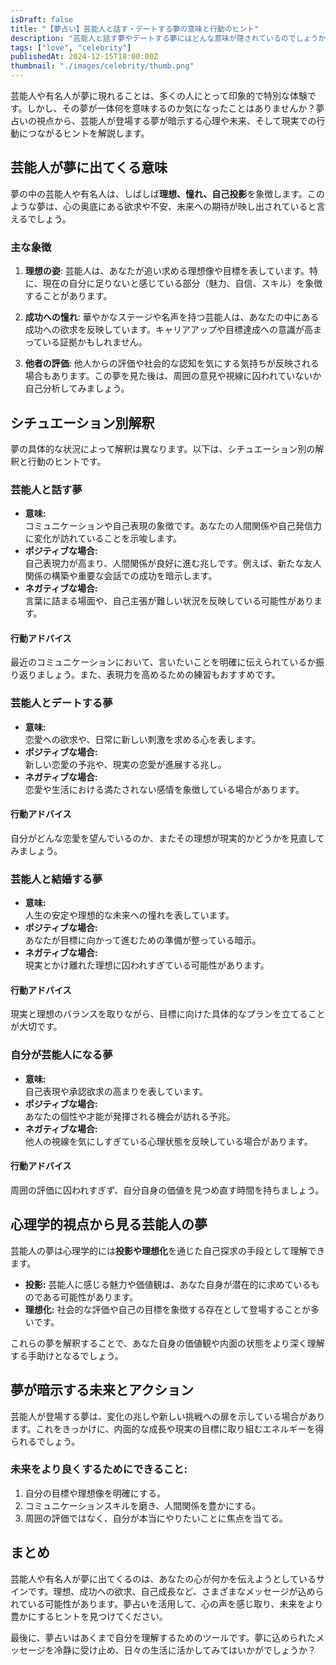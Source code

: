 ```yaml
---
isDraft: false
title: "【夢占い】芸能人と話す・デートする夢の意味と行動のヒント"
description: "芸能人と話す夢やデートする夢にはどんな意味が隠されているのでしょうか？恋愛、成功、自己成長など、夢占いで解説し、行動のヒントもご紹介します。"
tags: ["love", "celebrity"]
publishedAt: 2024-12-15T18:00:00Z
thumbnail: "./images/celebrity/thumb.png"
---
```


芸能人や有名人が夢に現れることは、多くの人にとって印象的で特別な体験です。しかし、その夢が一体何を意味するのか気になったことはありませんか？夢占いの視点から、芸能人が登場する夢が暗示する心理や未来、そして現実での行動につながるヒントを解説します。

<TableOfContents />

## 芸能人が夢に出てくる意味

夢の中の芸能人や有名人は、しばしば<strong>理想、憧れ、自己投影</strong>を象徴します。このような夢は、心の奥底にある欲求や不安、未来への期待が映し出されていると言えるでしょう。

### 主な象徴

1. <strong>理想の姿</strong>:
   芸能人は、あなたが追い求める理想像や目標を表しています。特に、現在の自分に足りないと感じている部分（魅力、自信、スキル）を象徴することがあります。

2. <strong>成功への憧れ</strong>:
   華やかなステージや名声を持つ芸能人は、あなたの中にある成功への欲求を反映しています。キャリアアップや目標達成への意識が高まっている証拠かもしれません。

3. <strong>他者の評価</strong>:
   他人からの評価や社会的な認知を気にする気持ちが反映される場合もあります。この夢を見た後は、周囲の意見や視線に囚われていないか自己分析してみましょう。

## シチュエーション別解釈

夢の具体的な状況によって解釈は異なります。以下は、シチュエーション別の解釈と行動のヒントです。

### 芸能人と話す夢

- **意味:** <br />コミュニケーションや自己表現の象徴です。あなたの人間関係や自己発信力に変化が訪れていることを示唆します。
- **ポジティブな場合:** <br />自己表現力が高まり、人間関係が良好に進む兆しです。例えば、新たな友人関係の構築や重要な会話での成功を暗示します。
- **ネガティブな場合:** <br/>言葉に詰まる場面や、自己主張が難しい状況を反映している可能性があります。

#### 行動アドバイス

最近のコミュニケーションにおいて、言いたいことを明確に伝えられているか振り返りましょう。また、表現力を高めるための練習もおすすめです。

### 芸能人とデートする夢

- **意味:** <br />恋愛への欲求や、日常に新しい刺激を求める心を表します。
- **ポジティブな場合:** <br />新しい恋愛の予兆や、現実の恋愛が進展する兆し。
- **ネガティブな場合:** <br />恋愛や生活における満たされない感情を象徴している場合があります。

#### 行動アドバイス

自分がどんな恋愛を望んでいるのか、またその理想が現実的かどうかを見直してみましょう。

### 芸能人と結婚する夢

- **意味:** <br />人生の安定や理想的な未来への憧れを表しています。
- **ポジティブな場合:** <br />あなたが目標に向かって進むための準備が整っている暗示。
- **ネガティブな場合:** <br />現実とかけ離れた理想に囚われすぎている可能性があります。

#### 行動アドバイス

現実と理想のバランスを取りながら、目標に向けた具体的なプランを立てることが大切です。

### 自分が芸能人になる夢

- **意味:** <br />自己表現や承認欲求の高まりを表しています。
- **ポジティブな場合:** <br />あなたの個性や才能が発揮される機会が訪れる予兆。
- **ネガティブな場合:** <br />他人の視線を気にしすぎている心理状態を反映している場合があります。

#### 行動アドバイス

周囲の評価に囚われすぎず、自分自身の価値を見つめ直す時間を持ちましょう。

## 心理学的視点から見る芸能人の夢

芸能人の夢は心理学的には<strong>投影や理想化</strong>を通じた自己探求の手段として理解できます。

- <strong>投影:</strong>
  芸能人に感じる魅力や価値観は、あなた自身が潜在的に求めているものである可能性があります。
- <strong>理想化:</strong>
  社会的な評価や自己の目標を象徴する存在として登場することが多いです。

これらの夢を解釈することで、あなた自身の価値観や内面の状態をより深く理解する手助けとなるでしょう。

## 夢が暗示する未来とアクション

芸能人が登場する夢は、変化の兆しや新しい挑戦への扉を示している場合があります。これをきっかけに、内面的な成長や現実の目標に取り組むエネルギーを得られるでしょう。

### 未来をより良くするためにできること:

1. 自分の目標や理想像を明確にする。
2. コミュニケーションスキルを磨き、人間関係を豊かにする。
3. 周囲の評価ではなく、自分が本当にやりたいことに焦点を当てる。

## まとめ

芸能人や有名人が夢に出てくるのは、あなたの心が何かを伝えようとしているサインです。理想、成功への欲求、自己成長など、さまざまなメッセージが込められている可能性があります。夢占いを活用して、心の声を感じ取り、未来をより豊かにするヒントを見つけてください。

最後に、夢占いはあくまで自分を理解するためのツールです。夢に込められたメッセージを冷静に受け止め、日々の生活に活かしてみてはいかがでしょうか？
